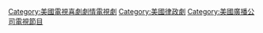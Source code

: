 {{DEFAULTSORT:Boston Legal}}
[[Category:美國電視喜劇劇情電視劇|Category:美國電視喜劇劇情電視劇]]
[[Category:美國律政劇|Category:美國律政劇]]
[[Category:美國廣播公司電視節目|Category:美國廣播公司電視節目]]